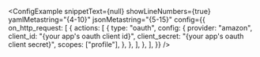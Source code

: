 
<ConfigExample
	snippetText={null}
	showLineNumbers={true}
	yamlMetastring="{4-10}"
	jsonMetastring="{5-15}"
	config={{
		on_http_request: [
			{
				actions: [
					{
						type: "oauth",
						config: {
							provider: "amazon",
							client_id: "{your app's oauth client id}",
							client_secret: "{your app's oauth client secret}",
							scopes: ["profile"],
						},
					},
				],
			},
		],
	}}
/>
